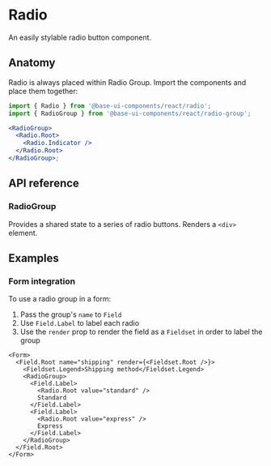 # Radio

<Subtitle>An easily stylable radio button component.</Subtitle>
<Meta
  name="description"
  content="A high-quality, unstyled React radio button component that is easy to style."
/>


<DemoRadioHero />

## Anatomy

Radio is always placed within Radio Group. Import the components and place them together:

```jsx title="Anatomy"
import { Radio } from '@base-ui-components/react/radio';
import { RadioGroup } from '@base-ui-components/react/radio-group';

<RadioGroup>
  <Radio.Root>
    <Radio.Indicator />
  </Radio.Root>
</RadioGroup>;
```

## API reference

### RadioGroup

Provides a shared state to a series of radio buttons. Renders a `<div>` element.

<Reference component="RadioGroup" />
<Reference component="Radio" parts="Root, Indicator" />

## Examples

### Form integration

To use a radio group in a form:

1. Pass the group's `name` to `Field`
2. Use `Field.Label` to label each radio
3. Use the `render` prop to render the field as a `Fieldset` in order to label the group

```tsx title="Using RadioGroup in a form"
<Form>
  <Field.Root name="shipping" render={<Fieldset.Root />}>
    <Fieldset.Legend>Shipping method</Fieldset.Legend>
    <RadioGroup>
      <Field.Label>
        <Radio.Root value="standard" />
        Standard
      </Field.Label>
      <Field.Label>
        <Radio.Root value="express" />
        Express
      </Field.Label>
    </RadioGroup>
  </Field.Root>
</Form>
```

